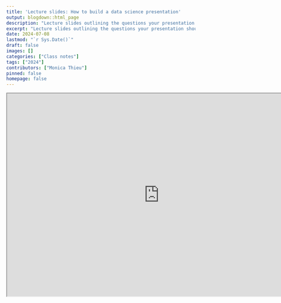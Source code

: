 ```yaml
---
title: 'Lecture slides: How to build a data science presentation'
output: blogdown::html_page
description: "Lecture slides outlining the questions your presentation should answer."
excerpt: "Lecture slides outlining the questions your presentation should answer."
date: 2024-07-08
lastmod: "`r Sys.Date()`"
draft: false
images: []
categories: ["Class notes"]
tags: ["2024"]
contributors: ["Monica Thieu"]
pinned: false
homepage: false
---
```


```{=html}
<iframe src="https://monicathieu.quarto.pub/presentation-structure-guide/#/title-slide" width="810" height="540"></iframe>
```

